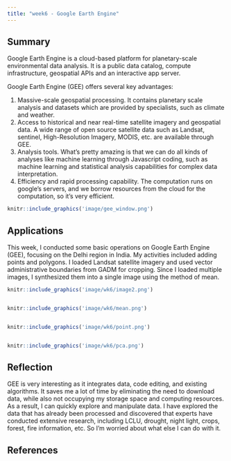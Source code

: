 ```yaml
---
title: "week6 - Google Earth Engine"
---
```


## Summary

Google Earth Engine is a cloud-based platform for planetary-scale environmental data analysis. It is a public data catalog, compute infrastructure, geospatial APIs and an interactive app server.

Google Earth Engine (GEE) offers several key advantages:

1.  Massive-scale geospatial processing. It contains planetary scale analysis and datasets which are provided by specialists, such as climate and weather.
2.  Access to historical and near real-time satellite imagery and geospatial data. A wide range of open source satellite data such as Landsat, sentinel, High-Resolution Imagery, MODIS, etc. are available through GEE.
3.  Analysis tools. What's pretty amazing is that we can do all kinds of analyses like machine learning through Javascript coding, such as machine learning and statistical analysis capabilities for complex data interpretation.
4.  Efficiency and rapid processing capability. The computation runs on google's servers, and we borrow resources from the cloud for the computation, so it's very efficient.

```r
knitr::include_graphics('image/gee_window.png')
```

## Applications

This week, I conducted some basic operations on Google Earth Engine (GEE), focusing on the Delhi region in India. My activities included adding points and polygons. I loaded Landsat satellite imagery and used vector administrative boundaries from GADM for cropping. Since I loaded multiple images, I synthesized them into a single image using the method of mean.

```r
knitr::include_graphics('image/wk6/image2.png')


knitr::include_graphics('image/wk6/mean.png')


knitr::include_graphics('image/wk6/point.png')


knitr::include_graphics('image/wk6/pca.png')
```

## Reflection

GEE is very interesting as it integrates data, code editing, and existing algorithms. It saves me a lot of time by eliminating the need to download data, while also not occupying my storage space and computing resources. As a result, I can quickly explore and manipulate data. I have explored the data that has already been processed and discovered that experts have conducted extensive research, including LCLU, drought, night light, crops, forest, fire information, etc. So I'm worried about what else I can do with it.

## References
